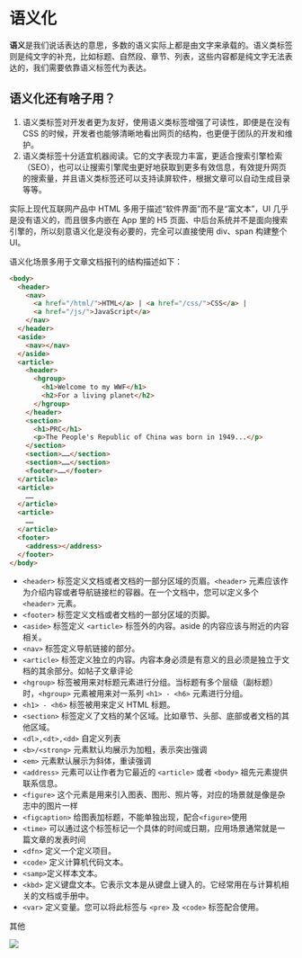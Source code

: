 # 语义化

**语义**是我们说话表达的意思，多数的语义实际上都是由文字来承载的。语义类标签则是纯文字的补充，比如标题、自然段、章节、列表，这些内容都是纯文字无法表达的，我们需要依靠语义标签代为表达。

## 语义化还有啥子用？

1. 语义类标签对开发者更为友好，使用语义类标签增强了可读性，即便是在没有 CSS 的时候，开发者也能够清晰地看出网页的结构，也更便于团队的开发和维护。
2. 语义类标签十分适宜机器阅读。它的文字表现力丰富，更适合搜索引擎检索（SEO），也可以让搜索引擎爬虫更好地获取到更多有效信息，有效提升网页的搜索量，并且语义类标签还可以支持读屏软件，根据文章可以自动生成目录等等。

实际上现代互联网产品中 HTML 多用于描述“软件界面”而不是“富文本”，UI 几乎是没有语义的，而且很多内嵌在 App 里的 H5 页面、中后台系统并不是面向搜索引擎的，所以刻意语义化是没有必要的，完全可以直接使用 div、span 构建整个 UI。

语义化场景多用于文章文档报刊的结构描述如下：

```html
<body>
  <header>
    <nav>
      <a href="/html/">HTML</a> | <a href="/css/">CSS</a> |
      <a href="/js/">JavaScript</a>
    </nav>
  </header>
  <aside>
    <nav></nav>
  </aside>
  <article>
    <header>
      <hgroup>
        <h1>Welcome to my WWF</h1>
        <h2>For a living planet</h2>
      </hgroup>
    </header>
    <section>
      <h1>PRC</h1>
      <p>The People's Republic of China was born in 1949...</p>
    </section>
    <section>……</section>
    <section>……</section>
    <footer>……</footer>
  </article>
  <article>
    ……
  </article>
  <article>
    ……
  </article>
  <footer>
    <address></address>
  </footer>
</body>
```

- `<header>` 标签定义文档或者文档的一部分区域的页眉。`<header>` 元素应该作为介绍内容或者导航链接栏的容器。在一个文档中，您可以定义多个 `<header>` 元素。
- `<footer>` 标签定义文档或者文档的一部分区域的页脚。
- `<aside>` 标签定义 `<article>` 标签外的内容。aside 的内容应该与附近的内容相关。
- `<nav>` 标签定义导航链接的部分。
- `<article>` 标签定义独立的内容。内容本身必须是有意义的且必须是独立于文档的其余部分。如帖子文章评论
- `<hgroup>` 标签被用来对标题元素进行分组。当标题有多个层级（副标题）时，`<hgroup>` 元素被用来对一系列 `<h1> - <h6>` 元素进行分组。
- `<h1> - <h6>` 标签被用来定义 HTML 标题。
- `<section>` 标签定义了文档的某个区域。比如章节、头部、底部或者文档的其他区域。
- `<dl>,<dt>,<dd>` 自定义列表
- `<b>/<strong>` 元素默认均展示为加粗，表示突出强调
- `<em>` 元素默认展示为斜体，重读强调
- `<address>` 元素可以让作者为它最近的 `<article>` 或者 `<body>` 祖先元素提供联系信息。
- `<figure>` 这个元素是用来引入图表、图形、照片等，对应的场景就是像是杂志中的图片一样
- `<figcaption>` 给图表加标题，不能单独出现，配合`<figure>`使用
- `<time>` 可以通过这个标签标记一个具体的时间或日期，应用场景通常就是一篇文章的发表时间
- `<dfn>` 定义一个定义项目。
- `<code>` 定义计算机代码文本。
- `<samp>`定义样本文本。
- `<kbd>` 定义键盘文本。它表示文本是从键盘上键入的。它经常用在与计算机相关的文档或手册中。
- `<var>` 定义变量。您可以将此标签与 `<pre>` 及 `<code>` 标签配合使用。

其他

![](img/smantictags.jpg)
